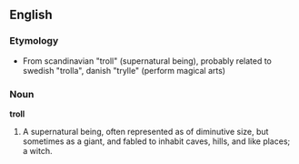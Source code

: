==English==

===Etymology===

*From scandinavian "troll" (supernatural being), probably related to swedish "trolla", danish "trylle" (perform magical arts)

===Noun===

'''troll'''

#A supernatural being, often represented as of diminutive size, but sometimes as a giant, and fabled to inhabit caves, hills, and like places; a witch.